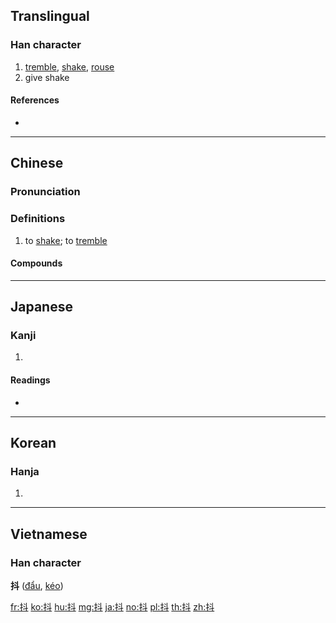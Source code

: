 ==Translingual==

===Han character===
{{Han char|rn=64|rad=手|as=04|sn=7|four=54000|canj=QYJ|ids=⿰扌斗}}

# [[tremble]], [[shake]], [[rouse]]
# give shake

====References====
* {{Han ref|kx=0422.010|dkj=11888|dj=0769.010|hdz=31844.020|uh=6296|ud=25238|bh=A7DD|bd=42973}}

----

==Chinese==
{{zh-forms}}

===Pronunciation===
{{zh-pron
|m=dǒu
|ma=Zh-dou.ogg
|c=dau2
|h=pfs=
|md=
|mn=
|w=
|mc=y
|oc=y
|cat=
}}

===Definitions===
{{zh-hanzi}}

# to [[shake]]; to [[tremble]]

====Compounds====
{{zh-der|亂抖|半抖音|寒抖抖|戰抖|抖動|抖包|抖搜|抖搜精神|抖摟|抖擻|抖擻精神|抖攬|抖機伶兒|抖氣|抖漏|抖灰|抖然|抖空竹|抖翻|抖腿|抖起來|抖開|抖音|擻抖抖|發抖|精神抖擻|顫抖|顫抖抖}}

----

==Japanese==

===Kanji===
{{ja-kanji|grade=|rs=手04}}

# {{defn|lang=ja|sort=手04}}

====Readings====
* {{ja-readings|on=[[とう]] (tō), [[と]] (to)|kun=[[あげる]] (ageru), [[ふるう]] (furuu)}}

----

==Korean==

===Hanja===
{{ko-hanja|hangeul=두|eumhun=|rv=du|mr=tu|y=twu}}

# {{defn|lang=ko|sort=手04}}

----

==Vietnamese==

===Han character===
'''抖''' ([[đẩu]], [[kéo]])

[[fr:抖]]
[[ko:抖]]
[[hu:抖]]
[[mg:抖]]
[[ja:抖]]
[[no:抖]]
[[pl:抖]]
[[th:抖]]
[[zh:抖]]